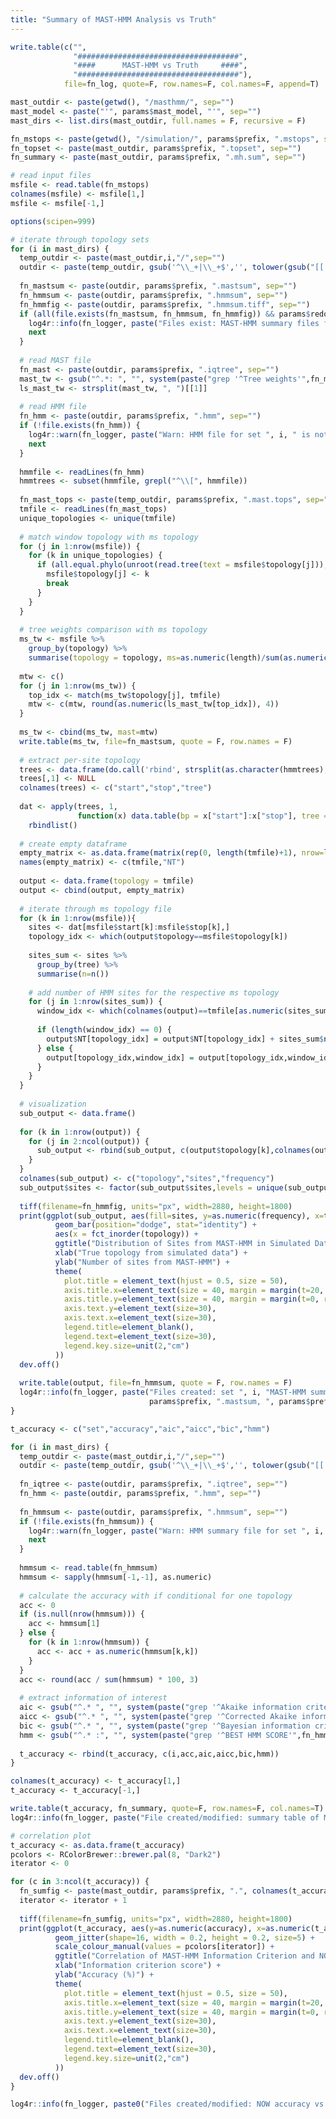 ```yaml
---
title: "Summary of MAST-HMM Analysis vs Truth"
---
```


```r
write.table(c("",
              "####################################",
              "####      MAST-HMM vs Truth     ####",
              "####################################"),
            file=fn_log, quote=F, row.names=F, col.names=F, append=T)

mast_outdir <- paste(getwd(), "/masthmm/", sep="")
mast_model <- paste("'", params$mast_model, "'", sep="")
mast_dirs <- list.dirs(mast_outdir, full.names = F, recursive = F)

fn_mstops <- paste(getwd(), "/simulation/", params$prefix, ".mstops", sep="")
fn_topset <- paste(mast_outdir, params$prefix, ".topset", sep="")
fn_summary <- paste(mast_outdir, params$prefix, ".mh.sum", sep="")
```

```r
# read input files
msfile <- read.table(fn_mstops)
colnames(msfile) <- msfile[1,]
msfile <- msfile[-1,]

options(scipen=999)

# iterate through topology sets
for (i in mast_dirs) {
  temp_outdir <- paste(mast_outdir,i,"/",sep="")
  outdir <- paste(temp_outdir, gsub('^\\_+|\\_+$','', tolower(gsub("[[:punct:]]","_",mast_model))), "/", sep="")
 
  fn_mastsum <- paste(outdir, params$prefix, ".mastsum", sep="")
  fn_hmmsum <- paste(outdir, params$prefix, ".hmmsum", sep="")
  fn_hmmfig <- paste(outdir, params$prefix, ".hmmsum.tiff", sep="")
  if (all(file.exists(fn_mastsum, fn_hmmsum, fn_hmmfig)) && params$redo == FALSE) {
    log4r::info(fn_logger, paste("Files exist: MAST-HMM summary files for set ", i, ". Skipped.", sep=""))
    next
  }
  
  # read MAST file
  fn_mast <- paste(outdir, params$prefix, ".iqtree", sep="")
  mast_tw <- gsub("^.*: ", "", system(paste("grep '^Tree weights'",fn_mast), intern = T))
  ls_mast_tw <- strsplit(mast_tw, ", ")[[1]]
  
  # read HMM file
  fn_hmm <- paste(outdir, params$prefix, ".hmm", sep="")
  if (!file.exists(fn_hmm)) {
    log4r::warn(fn_logger, paste("Warn: HMM file for set ", i, " is not found. Skipped.", sep=""))
    next
  }
  
  hmmfile <- readLines(fn_hmm)
  hmmtrees <- subset(hmmfile, grepl("^\\[", hmmfile))
  
  fn_mast_tops <- paste(temp_outdir, params$prefix, ".mast.tops", sep="")
  tmfile <- readLines(fn_mast_tops)
  unique_topologies <- unique(tmfile)
  
  # match window topology with ms topology
  for (j in 1:nrow(msfile)) {
    for (k in unique_topologies) {
      if (all.equal.phylo(unroot(read.tree(text = msfile$topology[j])), read.tree(text = k))) {
        msfile$topology[j] <- k
        break
      }
    }
  }
  
  # tree weights comparison with ms topology
  ms_tw <- msfile %>%
    group_by(topology) %>%
    summarise(topology = topology, ms=as.numeric(length)/sum(as.numeric(msfile$length)))
  
  mtw <- c()
  for (j in 1:nrow(ms_tw)) {
    top_idx <- match(ms_tw$topology[j], tmfile)
    mtw <- c(mtw, round(as.numeric(ls_mast_tw[top_idx]), 4))
  }
  
  ms_tw <- cbind(ms_tw, mast=mtw)
  write.table(ms_tw, file=fn_mastsum, quote = F, row.names = F)
  
  # extract per-site topology
  trees <- data.frame(do.call('rbind', strsplit(as.character(hmmtrees),'\\[|,|\\]')))
  trees[,1] <- NULL
  colnames(trees) <- c("start","stop","tree")
  
  dat <- apply(trees, 1,
               function(x) data.table(bp = x["start"]:x["stop"], tree = x["tree"])) %>%
    rbindlist()
  
  # create empty dataframe
  empty_matrix <- as.data.frame(matrix(rep(0, length(tmfile)+1), nrow=length(tmfile), ncol=length(tmfile)+1))
  names(empty_matrix) <- c(tmfile,"NT")
  
  output <- data.frame(topology = tmfile)
  output <- cbind(output, empty_matrix)
  
  # iterate through ms topology file
  for (k in 1:nrow(msfile)){
    sites <- dat[msfile$start[k]:msfile$stop[k],]
    topology_idx <- which(output$topology==msfile$topology[k])
    
    sites_sum <- sites %>%
      group_by(tree) %>%
      summarise(n=n())
    
    # add number of HMM sites for the respective ms topology
    for (j in 1:nrow(sites_sum)) {
      window_idx <- which(colnames(output)==tmfile[as.numeric(sites_sum$tree[j])])
      
      if (length(window_idx) == 0) {
        output$NT[topology_idx] = output$NT[topology_idx] + sites_sum$n[j]
      } else {
        output[topology_idx,window_idx] = output[topology_idx,window_idx] + sites_sum$n[j]
      }
    }
  }
  
  # visualization
  sub_output <- data.frame()
  
  for (k in 1:nrow(output)) {
    for (j in 2:ncol(output)) {
      sub_output <- rbind(sub_output, c(output$topology[k],colnames(output[j]),output[k,j]))
    }
  }
  colnames(sub_output) <- c("topology","sites","frequency")
  sub_output$sites <- factor(sub_output$sites,levels = unique(sub_output$sites),ordered = T)
  
  tiff(filename=fn_hmmfig, units="px", width=2880, height=1800)
  print(ggplot(sub_output, aes(fill=sites, y=as.numeric(frequency), x=topology)) + 
          geom_bar(position="dodge", stat="identity") +
          aes(x = fct_inorder(topology)) +
          ggtitle("Distribution of Sites from MAST-HMM in Simulated Dataset") + 
          xlab("True topology from simulated data") +
          ylab("Number of sites from MAST-HMM") +
          theme(
            plot.title = element_text(hjust = 0.5, size = 50),
            axis.title.x=element_text(size = 40, margin = margin(t=20, r=0, b=0, l=0)),
            axis.title.y=element_text(size = 40, margin = margin(t=0, r=20, b=0, l=0)),
            axis.text.y=element_text(size=30),
            axis.text.x=element_text(size=30),
            legend.title=element_blank(),
            legend.text=element_text(size=30),
            legend.key.size=unit(2,"cm")
          ))
  dev.off()
  
  write.table(output, file=fn_hmmsum, quote = F, row.names = F)
  log4r::info(fn_logger, paste("Files created: set ", i, "MAST-HMM summary files (",
                               params$prefix, ".mastsum, ", params$prefix, ".hmmsum and ", params$prefix, ".hmmsum.tiff).", sep=""))
}
```

```r
t_accuracy <- c("set","accuracy","aic","aicc","bic","hmm")

for (i in mast_dirs) {
  temp_outdir <- paste(mast_outdir,i,"/",sep="")
  outdir <- paste(temp_outdir, gsub('^\\_+|\\_+$','', tolower(gsub("[[:punct:]]","_",mast_model))), "/", sep="")
  
  fn_iqtree <- paste(outdir, params$prefix, ".iqtree", sep="")
  fn_hmm <- paste(outdir, params$prefix, ".hmm", sep="")
  
  fn_hmmsum <- paste(outdir, params$prefix, ".hmmsum", sep="")
  if (!file.exists(fn_hmmsum)) {
    log4r::warn(fn_logger, paste("Warn: HMM summary file for set ", i, " is not found. Skipped.", sep=""))
    next
  }
  
  hmmsum <- read.table(fn_hmmsum)
  hmmsum <- sapply(hmmsum[-1,-1], as.numeric)
    
  # calculate the accuracy with if conditional for one topology  
  acc <- 0
  if (is.null(nrow(hmmsum))) {
    acc <- hmmsum[1]
  } else {
    for (k in 1:nrow(hmmsum)) {
      acc <- acc + as.numeric(hmmsum[k,k])
    }
  }
  acc <- round(acc / sum(hmmsum) * 100, 3)
  
  # extract information of interest
  aic <- gsub("^.* ", "", system(paste("grep '^Akaike information criterion'",fn_iqtree), intern = T))
  aicc <- gsub("^.* ", "", system(paste("grep '^Corrected Akaike information criterion'",fn_iqtree), intern = T))
  bic <- gsub("^.* ", "", system(paste("grep '^Bayesian information criterion'",fn_iqtree), intern = T))
  hmm <- gsub("^.* :", "", system(paste("grep '^BEST HMM SCORE'",fn_hmm), intern = T))
  
  t_accuracy <- rbind(t_accuracy, c(i,acc,aic,aicc,bic,hmm))
}

colnames(t_accuracy) <- t_accuracy[1,]
t_accuracy <- t_accuracy[-1,]

write.table(t_accuracy, fn_summary, quote=F, row.names=F, col.names=T)
log4r::info(fn_logger, paste("File created/modified: summary table of MAST-HMM and ms (", params$prefix, ".mh.sum).", sep=""))

# correlation plot
t_accuracy <- as.data.frame(t_accuracy)
pcolors <- RColorBrewer::brewer.pal(8, "Dark2")
iterator <- 0

for (c in 3:ncol(t_accuracy)) {
  fn_sumfig <- paste(mast_outdir, params$prefix, ".", colnames(t_accuracy)[c],".mh.tiff", sep="")
  iterator <- iterator + 1
  
  tiff(filename=fn_sumfig, units="px", width=2880, height=1800)
  print(ggplot(t_accuracy, aes(y=as.numeric(accuracy), x=as.numeric(t_accuracy[,c]), ymin=0, ymax=100)) + 
          geom_jitter(shape=16, width = 0.2, height = 0.2, size=5) +
          scale_colour_manual(values = pcolors[iterator]) +
          ggtitle("Correlation of MAST-HMM Information Criterion and NOW Accuracy") + 
          xlab("Information criterion score") +
          ylab("Accuracy (%)") +
          theme(
            plot.title = element_text(hjust = 0.5, size = 50),
            axis.title.x=element_text(size = 40, margin = margin(t=20, r=0, b=0, l=0)),
            axis.title.y=element_text(size = 40, margin = margin(t=0, r=20, b=0, l=0)),
            axis.text.y=element_text(size=30),
            axis.text.x=element_text(size=30),
            legend.title=element_blank(),
            legend.text=element_text(size=30),
            legend.key.size=unit(2,"cm")
          ))
  dev.off()
}

log4r::info(fn_logger, paste0("Files created/modified: NOW accuracy vs MASTHMM IC correlation plots.", sep=""))
```